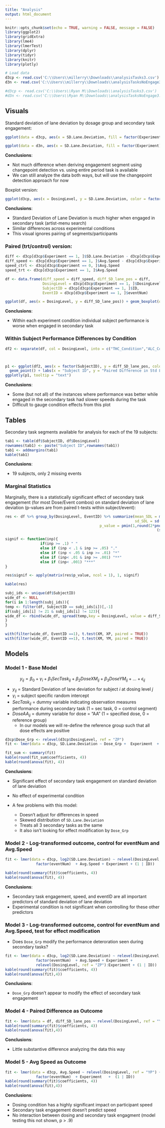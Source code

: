 ---
title: "Analysis"
output: html_document
---

```{r setup, include=FALSE}
knitr::opts_chunk$set(echo = TRUE, warning = FALSE, message = FALSE)
library(ggplot2)
library(gridExtra)
library(lme4)
library(lmerTest)
library(dplyr)
library(tidyr)
library(knitr)
library(plotly)
```

```{r}
# Load data
d3cp <- read.csv('C:\\Users\\millerry\\Downloads\\analysisTasks3.csv')
d3n <- read.csv('C:\\Users\\millerry\\Downloads\\analysisTasksNoEngage3.csv')

#d3cp <- read.csv('C:\\Users\\Ryan M\\Downloads\\analysisTasks3.csv')
#d3n <- read.csv('C:\\Users\\Ryan M\\Downloads\\analysisTasksNoEngage3.csv')
```

## Visuals

Standard deviation of lane deviation by dosage group and secondary task engagement:

```{r, echo = FALSE}
ggplot(data = d3cp, aes(x = SD.Lane.Deviation, fill = factor(Experiment))) + geom_density(alpha = .5) + facet_wrap( ~ DosingLevel) + labs(fill = "Secondary Task", title = "Engagement via Changepoint Detection")

ggplot(data = d3n, aes(x = SD.Lane.Deviation, fill = factor(Experiment))) + geom_density(alpha = .5) + facet_wrap( ~ DosingLevel) + labs(fill = "Secondary Task", title = "No Changepoint Detection")

```

**Conclusions**:

- Not much difference when deriving engagement segment using changepoint detection vs. using entire period task is available
- We can still analyze the data both ways, but will use the changepoint detection approach for now

Boxplot version:

```{r, echo = FALSE}
ggplot(d3cp, aes(x = DosingLevel, y = SD.Lane.Deviation, color = factor(Experiment))) + geom_boxplot() + labs(color = "Secondary Task", title = "Engagement via Changepoint Detection")

```

**Conclusions**:

- Standard Deviation of Lane Deviation is much higher when engaged in secondary task (artist-menu search)
- Similar differences across experimental conditions
- This visual ignores pairing of segments/participants

### Paired (trt/control) version:

```{r, echo = FALSE}

diff <- d3cp[d3cp$Experiment == 1, ]$SD.Lane.Deviation - d3cp[d3cp$Experiment == 0, ]$SD.Lane.Deviation
diff_speed <- d3cp[d3cp$Experiment == 1, ]$Avg.Speed - d3cp[d3cp$Experiment == 0, ]$Avg.Speed
speed_ctrl <- d3cp[d3cp$Experiment == 0, ]$Avg.Speed
speed_trt <- d3cp[d3cp$Experiment == 1, ]$Avg.Speed 

df <- data.frame(diff_speed = diff_speed, diff_SD_lane_pos = diff, 
                 DosingLevel = d3cp[d3cp$Experiment == 1, ]$DosingLevel,
                 SubjectID = d3cp[d3cp$Experiment == 1, ]$ID,
                 EventID = d3cp[d3cp$Experiment == 1, ]$eventNum)

ggplot(df, aes(x = DosingLevel, y = diff_SD_lane_pos)) + geom_boxplot(outlier.shape = NA) + geom_jitter(width = .15) + geom_abline(intercept = 0, slope = 0, lty = "dashed") + labs(y = "Paired within subject difference")
```

**Conclusions**:

- Within each experiment condition individual subject performance is worse when engaged in secondary task

### Within Subject Performance Differences by Condition

```{r, echo = FALSE}
df2 <- separate(df, col = DosingLevel, into = c("THC_Condition","ALC_Condition"), sep = -1)



p1 <- ggplot(df2, aes(x = factor(SubjectID), y = diff_SD_lane_pos, color = THC_Condition, pch = ALC_Condition, text = paste("CTRL speed:", round(speed_ctrl,2), "<br> TASK speed:", round(speed_trt),2, "<br> Speed change:", round(diff_speed,2)))) + 
  geom_point() + labs(x = "Subject ID", y = "Paired Difference in Std Lane Dev")
ggplotly(p1, tooltip = "text")
```

**Conclusions**:

- Some (but not all) of the instances where performance was better while engaged in the secondary task had slower speeds during the task
- Difficult to gauge condition effects from this plot

## Tables

Secondary task segments available for analysis for each of the 19 subjects:

```{r, echo = FALSE}
tab1 <- table(df$SubjectID, df$DosingLevel)
rownames(tab1) <- paste("Subject ID",rownames(tab1))
tab1 <- addmargins(tab1)
kable(tab1)
```

**Conclusions**:

- 19 subjects, only 2 missing events

### Marginal Statistics

Marginally, there is a statistically significant effect of secondary task engagement (for most Dose/Event combos) on standard deviation of lane deviation (p-values are from paired t-tests within subject/event):

```{r, echo = FALSE}
res <- df %>% group_by(DosingLevel, EventID) %>% summarize(mean_SDL = mean(diff_SD_lane_pos),
                                                           sd_SDL = sd(diff_SD_lane_pos), n = n(),
                                           p_value = pmin(1,round(2*pnorm(-abs(mean(diff_SD_lane_pos))/
                                                                     (sd(diff_SD_lane_pos)/sqrt(n()))), 5)))

signif <- function(inp){
                if(inp >= .1) " "
                else if (inp < .1 & inp >= .05) "."
                else if (inp < .05 & inp >= .01) "*"
                else if (inp< .01 & inp >= .001) "**"
                else if (inp< .001) "***"
}

res$signif <- apply(matrix(res$p_value, ncol = 1), 1, signif)

kable(res)
```

```{r, include=FALSE, eval=FALSE}
subj_ids <- unique(df$SubjectID)
wide_df <- NULL
for(i in 1:length(subj_ids)){
temp <- filter(df, SubjectID == subj_ids[i])[,-1]
if(subj_ids[i] != 21 & subj_ids[i] != 123){
wide_df <- rbind(wide_df, spread(temp,key = DosingLevel, value = diff_SD_lane_pos))
}
}

with(filter(wide_df, EventID ==1), t.test(XM, XP, paired = TRUE))
with(filter(wide_df, EventID ==1), t.test(XM, YM, paired = TRUE))

```

## Models

### Model 1 - Base Model

$$y_{ij} = \beta_0 + \gamma_i + \beta_1 SecTask_{ij} + \beta_2 DoseXM_{ij} + \beta_3 DoseYM_{ij} + \ldots + \epsilon_{ij}$$

- $y_{ij}$ = Standard Deviation of lane deviation for subject $i$ at dosing level $j$
- $\gamma_i$ = subject specific random intercept
- $SecTask_{ij}$ = dummy variable indicating observation measures performance during secondary task (1 = sec task, 0 = control segment)
- $DoseAA_{ij}$ = dummy variable for dose = "AA" (1 = specified dose, 0 = reference group)
    - In our models we will re-define the reference group such that all dose effects are positive

```{r}
d3cp$Dose_Grp <- relevel(d3cp$DosingLevel, ref = "ZP")
fit <- lmer(data = d3cp, SD.Lane.Deviation ~ Dose_Grp +  Experiment  + (1 | ID))

fit_sum <- summary(fit)
kable(round(fit_sum$coefficients, 4))
kable(round(anova(fit), 4))
```

**Conclusions**:

- Significant effect of secondary task engagement on standard deviation of lane deviation
- No effect of experimental condition

- A few problems with this model:
    - Doesn't adjust for differences in speed
    - Skewed distribution of `SD.Lane.Deviation`
    - Treats all 3 secondary tasks as the same
    - It also isn't looking for effect modification by `Dose_Grp`

### Model 2 - Log-transformed outcome, control for eventNum and Avg.Speed

```{r}
fit <- lmer(data = d3cp, log2(SD.Lane.Deviation) ~ relevel(DosingLevel, ref = "XM") + 
              factor(eventNum)  + Avg.Speed + Experiment + (1 | ID))

kable(round(summary(fit)$coefficients, 4))
kable(round(anova(fit), 4))
```

**Conclusions**:

- Secondary task engagement, speed, and eventID are all important predictors of standard deviation of lane deviation
- Experimental condition is not significant when controlling for these other predictors

### Model 3 - Log-transformed outcome, control for eventNum and Avg.Speed, test for effect modification

- Does `Dose_Grp` modify the performance deteroration seen during secondary tasks?

```{r}
fit <- lmer(data = d3cp, log2(SD.Lane.Deviation) ~ relevel(DosingLevel, ref = "ZP") + 
              factor(eventNum)  + Avg.Speed + Experiment + 
              relevel(DosingLevel, ref = "ZP"):Experiment + (1 | ID))
kable(round(summary(fit)$coefficients, 4))
kable(round(anova(fit),4))
```

**Conclusions**:

- `Dose_Grp` doesn't appear to modify the effect of secondary task engagement

### Model 4 - Paired Difference as Outcome

```{r}
fit <- lmer(data = df, diff_SD_lane_pos ~ relevel(DosingLevel, ref = "YM") + factor(EventID) + diff_speed + (1 | SubjectID))
kable(round(summary(fit)$coefficients, 4))
kable(round(anova(fit),4))
```

**Conclusions**:

- Little substantive difference analyzing the data this way

### Model 5 - Avg Speed as Outcome

```{r}
fit <- lmer(data = d3cp, Avg.Speed ~ relevel(DosingLevel, ref = "YP") + 
              factor(eventNum)  + Experiment   +  (1 | ID))
kable(round(summary(fit)$coefficients, 4))
kable(round(anova(fit),4))
```

**Conclusions**:

- Dosing condition has a highly significant impact on participant speed
- Secondary task engagement doesn't predict speed
- No interaction between dosing and secondary task engagment (model testing this not shown, p > .9)
